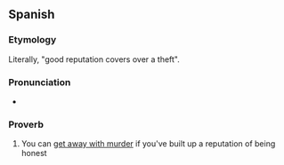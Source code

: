 ==Spanish==

===Etymology===
Literally, "good reputation covers over a theft".

===Pronunciation===
{{es-IPA}}
* {{audio|es|LL-Q1321_(spa)-Rodrigo5260-buena_fama_hurto_encubre.wav|Audio (Peru)}}

===Proverb===
{{head|es|proverb|head=[[buena fama]] [[hurto]] [[encubrir|encubre]]}}

# You can [[get away with murder]] if you've built up a reputation of being honest